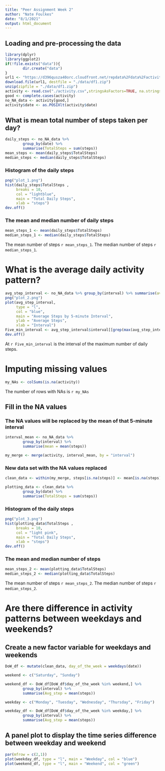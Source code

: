 ---
title: "Peer Assignment Week 2"
author: "Nate Foulkes"
date: "8/1/2021"
output: html_document
---

## Loading and pre-processing the data
```{r setup, echo=TRUE}
library(dplyr)
library(ggplot2)
if(!file.exists("data")){
        dir.create("data")
}
url1 <- "https://d396qusza40orc.cloudfront.net/repdata%2Fdata%2Factivity.zip"
download.file(url1, destfile = "./data/df1.zip")
unzip(zipfile = "./data/df1.zip")
activity <- read.csv("./activity.csv",stringsAsFactors=TRUE, na.strings = "NA")
good <- complete.cases(activity)
no_NA_data <- activity[good,]
activity$date <- as.POSIXlt(activity$date)
```

## What is mean total number of steps taken per day?
```{r, echo=TRUE}
daily_steps <- no_NA_data %>% 
        group_by(date) %>% 
        summarise(TotalSteps = sum(steps))
mean_steps <- mean(daily_steps$TotalSteps)
median_steps <- median(daily_steps$TotalSteps)
```
### Histogram of the daily steps
```{r, echo=TRUE}
png("plot_1.png")
hist(daily_steps$TotalSteps , 
     breaks = 10, 
     col = "lightblue", 
     main = "Total Daily Steps", 
     xlab = "steps")
dev.off()
```
### The mean and median number of daily steps
```{r, echo=TRUE}
mean_steps_1 <- mean(daily_steps$TotalSteps)
median_steps_1 <- median(daily_steps$TotalSteps)
```
The mean number of steps `r mean_steps_1`. 
The median number of steps `r median_steps_1`.

# What is the average daily activity pattern?
```{r, echo=TRUE}
avg_step_interval <- no_NA_data %>% group_by(interval) %>% summarise(avgSteps = mean(steps))
png("plot_2.png")
plot(avg_step_interval,
     type = "l",
     col = "blue",
     main = "Average Steps by 5-minute Interval",
     ylab = "Average Steps",
     xlab = "Interval")
Five_min_interval <- avg_step_interval$interval[[grep(max(avg_step_interval$avgSteps),avg_step_interval$avgSteps)]]
dev.off()
```
At `r Five_min_interval` is the interval of the maximum number of daily steps.

# Imputing missing values
```{r, echo=TRUE}
my_NAs <- colSums(is.na(activity))
```
The number of rows with NAs is
`r my_NAs`

## Fill in the NA values
### The NA values will be replaced by the mean of that 5-minute interval
```{r, echo=TRUE}
interval_mean <- no_NA_data %>% 
        group_by(interval) %>% 
        summarise(mean = mean(steps))

my_merge <- merge(activity, interval_mean, by = "interval")

```
### New data set with the NA values replaced
```{r, echo=TRUE}
clean_data <- within(my_merge, steps[is.na(steps)] <- mean[is.na(steps)])

plotting_data <- clean_data %>% 
        group_by(date) %>% 
        summarise(TotalSteps = sum(steps))

```

### Histogram of the daily steps
```{r, echo=TRUE}
png("plot_3.png")
hist(plotting_data$TotalSteps , 
     breaks = 10, 
     col = "light pink", 
     main = "Total Daily Steps", 
     xlab = "steps")
dev.off()
```

### The mean and median number of steps
```{r, echo=TRUE}
mean_steps_2 <- mean(plotting_data$TotalSteps)
median_steps_2 <- median(plotting_data$TotalSteps)
```

The mean number of steps `r mean_steps_2`.
The median number of steps `r median_steps_2`.

# Are there difference in activity patterns between weekdays and weekends?

## Create a new factor variable for weekdays and weekends
```{r, echo=TRUE}
DoW_df <- mutate(clean_data, day_of_the_week = weekdays(date))

weekend <- c("Saturday", "Sunday")

weekend_df <- DoW_df[DoW_df$day_of_the_week %in% weekend,] %>% 
        group_by(interval) %>% 
        summarise(Avg_step = mean(steps))

weekday <- c("Monday", "Tuesday", "Wednesday", "Thursday", "Friday")

weekday_df <- DoW_df[DoW_df$day_of_the_week %in% weekday,] %>% 
        group_by(interval) %>% 
        summarise(Avg_step = mean(steps))
```

## A panel plot to display the time series difference between weekday and weekend
```{r, echo=TRUE}
par(mfrow = c(2,1))
plot(weekday_df, type = "l", main = "Weekday", col = "blue")
plot(weekend_df, type = "l", main = "Weekend", col = "green")
```